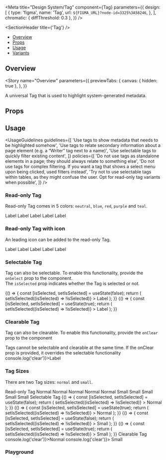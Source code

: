 
<Meta
  title="Design System/Tag"
  component={Tag}
  parameters={{
    design: [
      {
        type: 'figma',
        name: 'Tag',
        url: `${FIGMA_URL}?node-id=3325%3A58246`,
      },
    ],
    chromatic: { diffThreshold: 0.3 },
  }}
/>

<SectionHeader title={'Tag'} />

- [Overview](#overview)
- [Props](#props)
- [Usage](#usage)
- [Variants](#variants)

## Overview

<Story
  name="Overview"
  parameters={{
    previewTabs: {
      canvas: { hidden: true },
    },
  }}
>
  <Overview>A universal Tag that is used to highlight system-generated metadata.</Overview>
</Story>

## Props

<Props of={Tag} />

## Usage

<UsageGuidelines
  guidelines={[
    'Use tags to show metadata that needs to be highlighted somehow',
    'Use tags to relate secondary information about a page element (e.g. a “Writer” tag next to a name)',
    'Use selectable tags to quickly filter existing content',
  ]}
  policies={[
    'Do not use tags as standalone elements in a page; they should always relate to something else',
    'Do not use tags for complex filtering. If you want a tag that shows a select menu upon being clicked, used filters instead',
    'Try not to use selectable tags within tables, as they might confuse the user. Opt for read-only tag variants when possible',
  ]}
/>

<SubsectionHeader title="Variants" />

### Read-only Tag

Read-only Tag comes in 5 colors: `neutral`, `blue`, `red`, `purple` and `teal`.

<Preview>
  <Story name="Read-only Tag">
    <Stack>
      <Tag>Label</Tag>
      <Tag color="blue">Label</Tag>
      <Tag color="red">Label</Tag>
      <Tag color="purple">Label</Tag>
      <Tag color="teal">Label</Tag>
    </Stack>
  </Story>
</Preview>

### Read-only Tag with icon

An leading icon can be added to the read-only Tag.

<Preview>
  <Story name="Read-only Tag with icon">
    <Stack>
      <Tag iconName={'dashboard'}>Label</Tag>
      <Tag iconName={'dashboard'} color="blue">
        Label
      </Tag>
      <Tag iconName={'dashboard'} color="red">
        Label
      </Tag>
      <Tag iconName={'dashboard'} color="purple">
        Label
      </Tag>
      <Tag iconName={'dashboard'} color="teal">
        Label
      </Tag>
    </Stack>
  </Story>
</Preview>

### Selectable Tag

Tag can also be selectable. To enable this functionality, provide the `onSelect` prop to the component.<br/>
The `isSelected` prop indicates whether the Tag is selected or not.

<Preview>
  <Story name="Selectable Tag">
    <Stack>
      <Function>
        {() => {
          const [isSelected, setIsSelected] = useState(false);
          return (
            <Tag
              isSelected={isSelected}
              onSelect={() => setIsSelected((isSelected) => !isSelected)}
            >
              Label
            </Tag>
          );
        }}
      </Function>
      <Function>
        {() => {
          const [isSelected, setIsSelected] = useState(true);
          return (
            <Tag
              isSelected={isSelected}
              onSelect={() => setIsSelected((isSelected) => !isSelected)}
            >
              Label
            </Tag>
          );
        }}
      </Function>
    </Stack>
  </Story>
</Preview>

### Clearable Tag

Tag can also be clearable. To enable this functionality, provide the `onClear` prop to the component

<Tip>
  Tags cannot be selectable and clearable at the same time. If the onClear prop is provided, it
  overrides the selectable functionality
</Tip>

<Preview>
  <Story name="Clearable Tag">
    <Stack>
      <Tag onClear={() => console.log('clear')}>Label</Tag>
    </Stack>
  </Story>
</Preview>

### Tag Sizes

There are two Tag sizes: `normal` and `small`.

<Preview>
  <Story name="Tag Sizes">
    <Stack>
      <Typography>Read-only Tag</Typography>
    </Stack>
    <Stack>
      <Tag>Normal</Tag>
      <Tag color="blue">Normal</Tag>
      <Tag color="red">Normal</Tag>
      <Tag color="purple">Normal</Tag>
      <Tag color="teal">Normal</Tag>
    </Stack>
    <Stack>
      <Tag size="small">Small</Tag>
      <Tag size="small" color="blue">
        Small
      </Tag>
      <Tag size="small" color="red">
        Small
      </Tag>
      <Tag size="small" color="purple">
        Small
      </Tag>
      <Tag size="small" color="teal">
        Small
      </Tag>
    </Stack>
    <Stack>
      <Typography>Selectable Tag</Typography>
    </Stack>
    <Stack>
      <Function>
        {() => {
          const [isSelected, setIsSelected] = useState(false);
          return (
            <Tag
              isSelected={isSelected}
              onSelect={() => setIsSelected((isSelected) => !isSelected)}
            >
              Normal
            </Tag>
          );
        }}
      </Function>
      <Function>
        {() => {
          const [isSelected, setIsSelected] = useState(true);
          return (
            <Tag
              isSelected={isSelected}
              onSelect={() => setIsSelected((isSelected) => !isSelected)}
            >
              Normal
            </Tag>
          );
        }}
      </Function>
    </Stack>
    <Stack>
      <Function>
        {() => {
          const [isSelected, setIsSelected] = useState(false);
          return (
            <Tag
              size="small"
              isSelected={isSelected}
              onSelect={() => setIsSelected((isSelected) => !isSelected)}
            >
              Small
            </Tag>
          );
        }}
      </Function>
      <Function>
        {() => {
          const [isSelected, setIsSelected] = useState(true);
          return (
            <Tag
              size="small"
              isSelected={isSelected}
              onSelect={() => setIsSelected((isSelected) => !isSelected)}
            >
              Small
            </Tag>
          );
        }}
      </Function>
    </Stack>
    <Stack>
      <Typography>Clearable Tag</Typography>
    </Stack>
    <Stack>
      <Tag onClear={() => console.log('clear')}>Normal</Tag>
    </Stack>
    <Stack>
      <Tag size="small" onClear={() => console.log('clear')}>
        Small
      </Tag>
    </Stack>
  </Story>
</Preview>

### Playground

<Preview>
  <Story name="Playground" parameters={{ decorators: [withKnobs] }}>
    <Stack>
      <TagShowcase
        text={text('text', 'Label')}
        type={select('type', ['read-only', 'selectable', 'clearable'], 'read-only')}
        size={select('size', ['normal', 'small'], 'normal')}
        color={select('color', ['neutral', 'blue', 'red', 'purple', 'teal'], 'neutral')}
        hasIcon={boolean('hasIcon (only for Read-only)', false)}
        iconName={getIconSelectorKnob('iconLeftName (only for Read-only)')}
      />
    </Stack>
  </Story>
</Preview>
